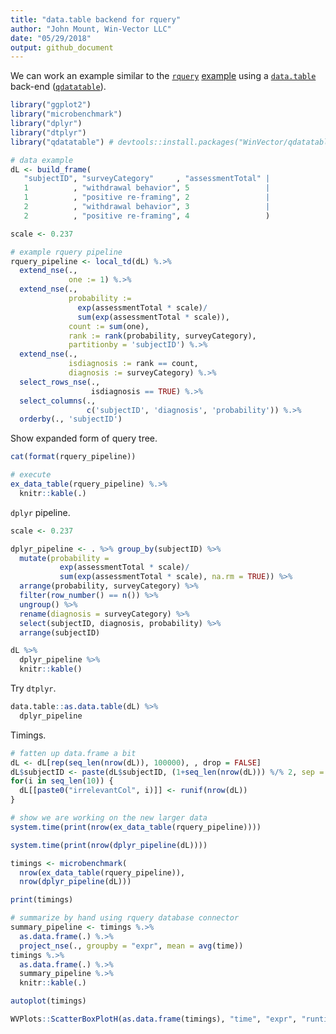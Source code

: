 ```yaml
---
title: "data.table backend for rquery"
author: "John Mount, Win-Vector LLC"
date: "05/29/2018"
output: github_document
---
```


We can work an example similar to the [`rquery`](https://winvector.github.io/rquery/) [example](https://winvector.github.io/rquery/index.html) using a [`data.table`](http://r-datatable.com/) 
back-end ([`qdatatable`](https://github.com/WinVector/qdatatable)).

```r
library("ggplot2")
library("microbenchmark")
library("dplyr")
library("dtplyr")
library("qdatatable") # devtools::install.packages("WinVector/qdatatable")
```


```r
# data example
dL <- build_frame(
   "subjectID", "surveyCategory"     , "assessmentTotal" |
   1          , "withdrawal behavior", 5                 |
   1          , "positive re-framing", 2                 |
   2          , "withdrawal behavior", 3                 |
   2          , "positive re-framing", 4                 )
```


```r
scale <- 0.237

# example rquery pipeline
rquery_pipeline <- local_td(dL) %.>%
  extend_nse(.,
             one := 1) %.>%
  extend_nse(.,
             probability :=
               exp(assessmentTotal * scale)/
               sum(exp(assessmentTotal * scale)),
             count := sum(one),
             rank := rank(probability, surveyCategory),
             partitionby = 'subjectID') %.>%
  extend_nse(.,
             isdiagnosis := rank == count,
             diagnosis := surveyCategory) %.>%
  select_rows_nse(., 
                  isdiagnosis == TRUE) %.>%
  select_columns(., 
                 c('subjectID', 'diagnosis', 'probability')) %.>%
  orderby(., 'subjectID')
```

Show expanded form of query tree.

```r
cat(format(rquery_pipeline))
```


```r
# execute
ex_data_table(rquery_pipeline) %.>%
  knitr::kable(.)
```

`dplyr` pipeline.


```r
scale <- 0.237

dplyr_pipeline <- . %>% group_by(subjectID) %>%
  mutate(probability =
           exp(assessmentTotal * scale)/
           sum(exp(assessmentTotal * scale), na.rm = TRUE)) %>%
  arrange(probability, surveyCategory) %>%
  filter(row_number() == n()) %>%
  ungroup() %>%
  rename(diagnosis = surveyCategory) %>%
  select(subjectID, diagnosis, probability) %>%
  arrange(subjectID) 

dL %>% 
  dplyr_pipeline %>%
  knitr::kable()
```

Try `dtplyr`.

```r
data.table::as.data.table(dL) %>% 
  dplyr_pipeline
```


Timings.

```r
# fatten up data.frame a bit
dL <- dL[rep(seq_len(nrow(dL)), 100000), , drop = FALSE]
dL$subjectID <- paste(dL$subjectID, (1+seq_len(nrow(dL))) %/% 2, sep = "_")
for(i in seq_len(10)) {
  dL[[paste0("irrelevantCol", i)]] <- runif(nrow(dL))
}

# show we are working on the new larger data
system.time(print(nrow(ex_data_table(rquery_pipeline))))

system.time(print(nrow(dplyr_pipeline(dL))))
```

```r
timings <- microbenchmark(
  nrow(ex_data_table(rquery_pipeline)),
  nrow(dplyr_pipeline(dL)))
```


```r
print(timings)

# summarize by hand using rquery database connector
summary_pipeline <- timings %.>%
  as.data.frame(.) %.>%
  project_nse(., groupby = "expr", mean = avg(time)) 
timings %.>% 
  as.data.frame(.) %.>%
  summary_pipeline %.>%
  knitr::kable(.)

autoplot(timings)

WVPlots::ScatterBoxPlotH(as.data.frame(timings), "time", "expr", "runtime by expression in nanoseconds")
```





